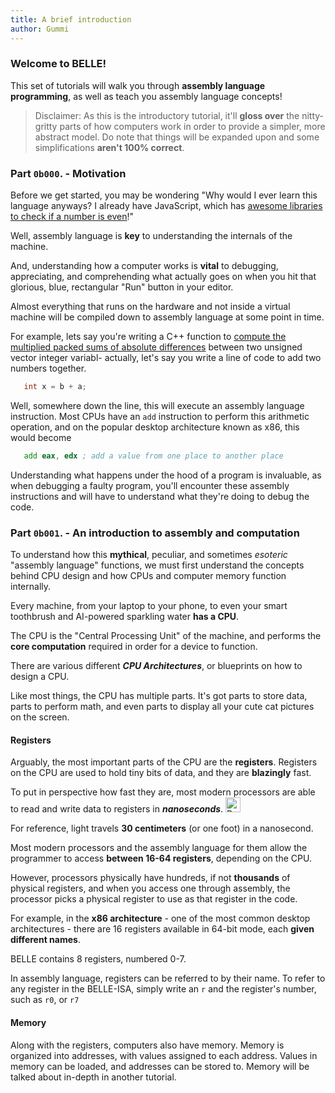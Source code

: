 ```yaml
---
title: A brief introduction
author: Gummi 
---
```


### Welcome to BELLE! 

This set of tutorials will walk you through **assembly language programming**, as well as teach you assembly language concepts!

> Disclaimer: As this is the introductory tutorial, it'll **gloss over** the nitty-gritty parts of how computers work in order to provide a simpler, more abstract model. Do note that things will be expanded upon and some simplifications **aren't 100% correct**.

### Part `0b000`. - Motivation

Before we get started, you may be wondering "Why would I ever learn this language anyways? I already have JavaScript, which has [awesome libraries to check if a number is even](https://www.npmjs.com/package/is-even)!"

Well, assembly language is **key** to understanding the internals of the machine. 

And, understanding how a computer works is **vital** to debugging, appreciating, and comprehending what actually goes on when you hit that glorious, blue, rectangular "Run" button in your editor.

Almost everything that runs on the hardware and not inside a virtual machine will be compiled down to assembly language at some point in time.

For example, lets say you're writing a C++ function to [compute the multiplied packed sums of absolute differences](https://www.intel.com/content/www/us/en/docs/cpp-compiler/developer-guide-reference/2021-8/mm256-mpsadbw-epu8.html) between two unsigned vector integer variabl- actually, let's say you write a line of code to add two numbers together.

```c
   int x = b + a;
```

Well, somewhere down the line, this will execute an assembly language instruction. Most CPUs have an `add` instruction to perform this arithmetic operation, and on the popular desktop architecture known as x86, this would become

```asm
   add eax, edx ; add a value from one place to another place 
```

Understanding what happens under the hood of a program is invaluable, as when debugging a faulty program, you'll encounter these assembly instructions and will have to understand what they're doing to debug the code.

### Part `0b001`. - An introduction to assembly and computation

To understand how this **mythical**, peculiar, and sometimes *esoteric* "assembly language" functions, we must first understand the concepts behind CPU design and how CPUs and computer memory function internally.

Every machine, from your laptop to your phone, to even your smart toothbrush and AI-powered sparkling water **has a CPU**.

The CPU is the "Central Processing Unit" of the machine, and performs the **core computation** required in order for a device to function.

There are various different ***CPU Architectures***, or blueprints on how to design a CPU.

Like most things, the CPU has multiple parts. It's got parts to store data, parts to perform math, and even parts to display all your cute cat pictures on the screen.

#### Registers

Arguably, the most important parts of the CPU are the **registers**. Registers on the CPU are used to hold tiny bits of data, and they are **blazingly** fast. 

To put in perspective how fast they are, most modern processors are able to read and write data to registers in ***nanoseconds***. <img src="https://i.imgflip.com/7e296s.jpg?a482328" alt="Description" width="24" height="24" />

For reference, light travels **30 centimeters** (or one foot) in a nanosecond.

Most modern processors and the assembly language for them allow the programmer to access **between 16-64 registers**, depending on the CPU.

However, processors physically have hundreds, if not **thousands** of physical registers, and when you access one through assembly, the processor picks a physical register to use as that register in the code.

For example, in the **x86 architecture** - one of the most common desktop architectures - there are 16 registers available in 64-bit mode, each **given different names**.

BELLE contains 8 registers, numbered 0-7.

In assembly language, registers can be referred to by their name. To refer to any register in the BELLE-ISA, simply write an `r` and the register's number, such as `r0`, or `r7`


#### Memory

Along with the registers, computers also have memory. Memory is organized into addresses, with values assigned to each address. Values in memory can be loaded, and addresses can be stored to. Memory will be talked about in-depth in another tutorial.

